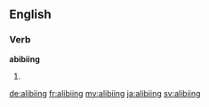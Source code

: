 ==English==

===Verb===
'''abibiing'''
# {{present participle of|alibi}}

[[de:alibiing]]
[[fr:alibiing]]
[[my:alibiing]]
[[ja:alibiing]]
[[sv:alibiing]]